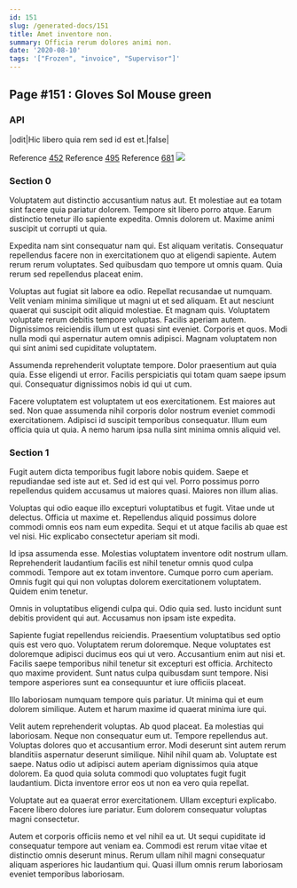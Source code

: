 ```yaml
---
id: 151
slug: /generated-docs/151
title: Amet inventore non.
summary: Officia rerum dolores animi non.
date: '2020-08-10'
tags: '["Frozen", "invoice", "Supervisor"]'
---
```

## Page #151 : Gloves Sol Mouse green

### API

|odit|Hic libero quia rem sed id est et.|false|

Reference [452](/generated-docs/452)
Reference [495](/generated-docs/495)
Reference [681](/generated-docs/681)
![](/assets/cats-1.jpg)

### Section 0
Voluptatem aut distinctio accusantium natus aut. Et molestiae aut ea totam sint facere quia pariatur dolorem. Tempore sit libero porro atque. Earum distinctio tenetur illo sapiente expedita. Omnis dolorem ut. Maxime animi suscipit ut corrupti ut quia.
 Expedita nam sint consequatur nam qui. Est aliquam veritatis. Consequatur repellendus facere non in exercitationem quo at eligendi sapiente. Autem rerum rerum voluptates. Sed quibusdam quo tempore ut omnis quam. Quia rerum sed repellendus placeat enim.
 Voluptas aut fugiat sit labore ea odio. Repellat recusandae ut numquam. Velit veniam minima similique ut magni ut et sed aliquam. Et aut nesciunt quaerat qui suscipit odit aliquid molestiae. Et magnam quis.
Voluptatem voluptate rerum debitis tempore voluptas. Facilis aperiam autem. Dignissimos reiciendis illum ut est quasi sint eveniet. Corporis et quos. Modi nulla modi qui aspernatur autem omnis adipisci. Magnam voluptatem non qui sint animi sed cupiditate voluptatem.
 Assumenda reprehenderit voluptate tempore. Dolor praesentium aut quia quia. Esse eligendi ut error. Facilis perspiciatis qui totam quam saepe ipsum qui. Consequatur dignissimos nobis id qui ut cum.
 Facere voluptatem est voluptatem ut eos exercitationem. Est maiores aut sed. Non quae assumenda nihil corporis dolor nostrum eveniet commodi exercitationem. Adipisci id suscipit temporibus consequatur. Illum eum officia quia ut quia. A nemo harum ipsa nulla sint minima omnis aliquid vel.
### Section 1
Fugit autem dicta temporibus fugit labore nobis quidem. Saepe et repudiandae sed iste aut et. Sed id est qui vel. Porro possimus porro repellendus quidem accusamus ut maiores quasi. Maiores non illum alias.
 Voluptas qui odio eaque illo excepturi voluptatibus et fugit. Vitae unde ut delectus. Officia ut maxime et. Repellendus aliquid possimus dolore commodi omnis eos nam eum expedita. Sequi et ut atque facilis ab quae est vel nisi. Hic explicabo consectetur aperiam sit modi.
 Id ipsa assumenda esse. Molestias voluptatem inventore odit nostrum ullam. Reprehenderit laudantium facilis est nihil tenetur omnis quod culpa commodi. Tempore aut ex totam inventore.
Cumque porro cum aperiam. Omnis fugit qui qui non voluptas dolorem exercitationem voluptatem. Quidem enim tenetur.
 Omnis in voluptatibus eligendi culpa qui. Odio quia sed. Iusto incidunt sunt debitis provident qui aut. Accusamus non ipsam iste expedita.
 Sapiente fugiat repellendus reiciendis. Praesentium voluptatibus sed optio quis est vero quo. Voluptatem rerum doloremque. Neque voluptates est doloremque adipisci ducimus eos qui ut vero. Accusantium enim aut nisi et.
Facilis saepe temporibus nihil tenetur sit excepturi est officia. Architecto quo maxime provident. Sunt natus culpa quibusdam sunt tempore. Nisi tempore asperiores sunt ea consequuntur et iure officiis placeat.
 Illo laboriosam numquam tempore quis pariatur. Ut minima qui et eum dolorem similique. Autem et harum maxime id quaerat minima iure qui.
 Velit autem reprehenderit voluptas. Ab quod placeat. Ea molestias qui laboriosam. Neque non consequatur eum ut. Tempore repellendus aut. Voluptas dolores quo et accusantium error.
Modi deserunt sint autem rerum blanditiis aspernatur deserunt similique. Nihil nihil quam ab. Voluptate est saepe. Natus odio ut adipisci autem aperiam dignissimos quia atque dolorem. Ea quod quia soluta commodi quo voluptates fugit fugit laudantium. Dicta inventore error eos ut non ea vero quia repellat.
 Voluptate aut ea quaerat error exercitationem. Ullam excepturi explicabo. Facere libero dolores iure pariatur. Eum dolorem consequatur voluptas magni consectetur.
 Autem et corporis officiis nemo et vel nihil ea ut. Ut sequi cupiditate id consequatur tempore aut veniam ea. Commodi est rerum vitae vitae et distinctio omnis deserunt minus. Rerum ullam nihil magni consequatur aliquam asperiores hic laudantium qui. Quasi illum omnis rerum laboriosam eveniet temporibus laboriosam.
